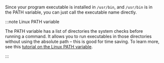Since your program executable is installed in `/usr/bin`, and `/usr/bin` is in the PATH variable, you can just call the executable name directly.

:::note Linux PATH variable

The PATH variable has a list of directories the system checks before running a command. It allows you to run executables in those directories without using the absolute path – this is good for time saving. To learn more, see this [tutorial on the Linux PATH variable](https://www.digitalocean.com/community/tutorials/how-to-view-and-update-the-linux-path-environment-variable).

:::